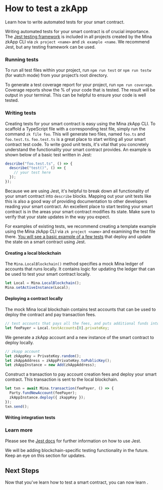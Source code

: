
# How to test a zkApp
Learn how to write automated tests for your smart contract.

Writing automated tests for your smart contract is of crucial importance. The <a href="https://jestjs.io/">Jest testing framework</a> is included in all projects created by the Mina zkApp CLI via `zk project <name>` and `zk example <name`. We recommend Jest, but any testing framework can be used.

### Running tests

To run all test files within your project, run `npm run test` or `npm run testw` (for watch mode) from your project’s root directory.

To generate a test coverage report for your project, run `npm run coverage`. Coverage reports show the % of your code that is tested. The result will be output in your terminal. This can be helpful to ensure your code is well tested.

### Writing tests

Creating tests for your smart contract is easy using the Mina zkApp CLI. To scaffold a TypeScript file with a corresponding test file, simply run the command `zk file foo`. This will generate two files, named `foo.ts` and `foo.test.ts`. `foo.test.ts` is a great place to start writing all your smart contract test code. To write good unit tests, it's vital that you concretely understand the functionality your smart contract provides. An example is shown below of a basic test written in Jest:

```ts
describe("foo.test.ts", () => {
  describe("test()", () => {
    // your test here
  });
});
```

Because we are using Jest, it's helpful to break down all functionality of your smart contract into `describe` blocks. Mapping out your unit tests like this is also a good way of providing documentation to other developers reading your smart contract. An excellent place to start testing your smart contract is in the areas your smart contract modifies its state. Make sure to verify that your state updates in the way you expect.

For examples of existing tests, we recommend creating a template example using the Mina zkApp CLI via `zk project <name>` and examining the test file there. [You will see a basic example of a few tests](https://github.com/o1-labs/zkapp-cli/blob/main/templates/project-ts/src/Add.test.ts) that deploy and update the state on a smart contract using Jest.

#### Creating a local blockchain

The `Mina.LocalBlockchain()` method specifies a mock Mina ledger of accounts that runs locally. It contains logic for updating the ledger that can be used to test your smart contract locally.

```ts
let Local = Mina.LocalBlockchain();
Mina.setActiveInstance(Local);
```

#### Deploying a contract locally

The mock Mina local blockchain contains test accounts that can be used to deploy the contract and pay transaction fees.

```ts
// test accounts that pays all the fees, and puts additional funds into the zkapp.
let feePayer = Local.testAccounts[0].privateKey;
```

We generate a zkApp account and a new instance of the smart contract to deploy locally.

```ts
// zkapp account
let zkAppKey = PrivateKey.random();
let zkAppAddress = zkAppPrivateKey.toPublicKey();
let zkAppInstance = new Add(zkAppAddress);
```

Construct a transaction to pay account creation fees and deploy your smart contract. This transaction is sent to the local blockchain. 

```ts
let txn = await Mina.transaction(feePayer, () => {
  Party.fundNewAccount(feePayer);
  zkAppInstance.deploy({ zkappKey });
});
txn.send();
```




#### Writing integration tests

### Learn more

Please see the <a href="https://jestjs.io/docs/getting-started">Jest docs</a> for further information on how to use Jest.

We will be adding blockchain-specific testing functionality in the future. Keep an eye on this section for updates.

## Next Steps

Now that you've learn how to test a smart contract, you can now learn <DocLink copy="how to deploy your zkApp" url="/zkapps/how-to-deploy-a-zkapp" />.